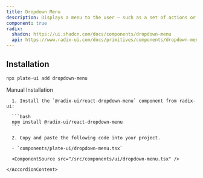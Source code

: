```yaml
---
title: Dropdown Menu
description: Displays a menu to the user — such as a set of actions or functions — triggered by a button.
component: true
radix:
  shadcn: https://ui.shadcn.com/docs/components/dropdown-menu
  api: https://www.radix-ui.com/docs/primitives/components/dropdown-menu#api-reference
---
```


## Installation

```bash
npx plate-ui add dropdown-menu
```

<Accordion type="single" collapsible>
  <AccordionItem value="manual-installation">
    <AccordionTrigger>Manual Installation</AccordionTrigger>
    <AccordionContent>

      1. Install the `@radix-ui/react-dropdown-menu` component from radix-ui:

      ```bash
      npm install @radix-ui/react-dropdown-menu
      ```

      2. Copy and paste the following code into your project.

      - `components/plate-ui/dropdown-menu.tsx`

      <ComponentSource src="/src/components/ui/dropdown-menu.tsx" />

    </AccordionContent>

  </AccordionItem>
</Accordion>
